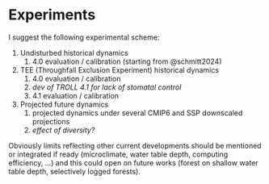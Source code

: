 # Experiments {.unnumbered}

I suggest the following experimental scheme:

1.  Undisturbed historical dynamics
    1.  4.0 evaluation / calibration (starting from @schmitt2024)
2.  TEE (Throughfall Exclusion Experiment) historical dynamics
    1.  4.0 evaluation / calibration
    2.  *dev of TROLL 4.1 for lack of stomatal control*
    3.  4.1 evaluation / calibration
3.  Projected future dynamics
    1.  projected dynamics under several CMIP6 and SSP downscaled projections
    2.  *effect of diversity?*

Obviously limits reflecting other current developments should be mentioned or integrated if ready (microclimate, water table depth, computing efficiency, ...) and this could open on future works (forest on shallow water table depth, selectively logged forests).
